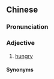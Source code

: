 ==Chinese==
{{zh-forms}}

===Pronunciation===
{{zh-pron
|mn-t=dou2 kung3
|cat=a
}}

===Adjective===
{{zh-adj}}

# {{lb|zh|Teochew}} [[hungry]]

====Synonyms====
{{zh-dial|餓}}